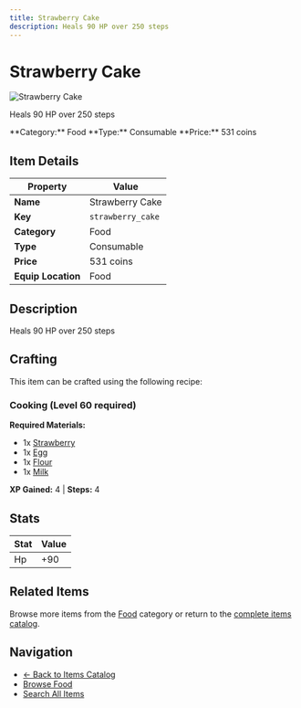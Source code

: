 ```yaml
---
title: Strawberry Cake
description: Heals 90 HP over 250 steps
---
```


# Strawberry Cake

<div className="flex items-start gap-6 mb-8">
  <div className="flex-shrink-0">
    <img src="/assets/resources/cooking/strawberrycake.png" alt="Strawberry Cake" className="w-24 h-24 border rounded-lg" />
  </div>
  <div className="flex-1">
    <div className="space-y-2">
      <p className="text-lg text-muted-foreground">Heals 90 HP over 250 steps</p>
      <div className="flex flex-wrap gap-4 text-sm">
        <span className="px-2 py-1 bg-blue-100 dark:bg-blue-900 rounded-md">
          **Category:** Food
        </span>
        <span className="px-2 py-1 bg-green-100 dark:bg-green-900 rounded-md">
          **Type:** Consumable
        </span>
        <span className="px-2 py-1 bg-yellow-100 dark:bg-yellow-900 rounded-md">
          **Price:** 531 coins
        </span>
      </div>
    </div>
  </div>
</div>

## Item Details

| Property | Value |
|----------|-------|
| **Name** | Strawberry Cake |
| **Key** | `strawberry_cake` |
| **Category** | Food |
| **Type** | Consumable |
| **Price** | 531 coins |
| **Equip Location** | Food |

## Description

Heals 90 HP over 250 steps


## Crafting

This item can be crafted using the following recipe:

### Cooking (Level 60 required)

**Required Materials:**
- 1x [Strawberry](/docs/resources/individual/strawberry)
- 1x [Egg](/docs/resources/individual/egg)
- 1x [Flour](/docs/resources/individual/flour)
- 1x [Milk](/docs/resources/individual/milk)

**XP Gained:** 4 | **Steps:** 4

## Stats

| Stat | Value |
|------|-------|
| Hp | +90 |


## Related Items

Browse more items from the [Food](/docs/items#food) category or return to the [complete items catalog](/docs/items).

## Navigation

- [← Back to Items Catalog](/docs/items)
- [Browse Food](/docs/items#food)
- [Search All Items](/search)
